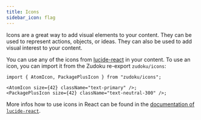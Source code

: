 ```yaml
---
title: Icons
sidebar_icon: flag
---
```



Icons are a great way to add visual elements to your content. They can be used
to represent actions, objects, or ideas. They can also be used to add visual
interest to your content.

You can use any of the icons from [lucide-react](https://lucide.dev/icons/) in
your content. To use an icon, you can import it from the Zudoku re-export
`zudoku/icons`:

<div className="flex gap-2">
  <AtomIcon size={42} className="text-primary" />
  <PackagePlusIcon size={42} className="text-neutral-300" />
</div>

```tsx
import { AtomIcon, PackagePlusIcon } from "zudoku/icons";

<AtomIcon size={42} className="text-primary" />;
<PackagePlusIcon size={42} className="text-neutral-300" />;
```

More infos how to use icons in React can be found in the
[documentation of `lucide-react`](https://lucide.dev/guide/packages/lucide-react#how-to-use).
